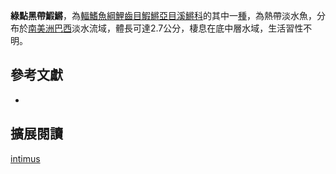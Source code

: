 {{Speciesbox
| name = 綠點黑帶鰕鱂 
| status = NE
| status_system = IUCN3.1
| image = 
| image_width = 250px
| genus = Cynopoecilus
| species = intimus
| authority = [[Costa|Costa]], 2002
| synonyms = 
}}
'''綠點黑帶鰕鱂'''，為[[輻鰭魚綱|輻鰭魚綱]][[鯉齒目|鯉齒目]][[鰕鱂亞目|鰕鱂亞目]][[溪鱂科|溪鱂科]]的其中一[[種|種]]，為熱帶淡水魚，分布於[[南美洲|南美洲]][[巴西|巴西]]淡水流域，體長可達2.7公分，棲息在底中層水域，生活習性不明。
== 參考文獻 ==
*{{FishBase_species|genus=Cynopoecilus|species=intimus|year=2014|month=8}}

== 擴展閱讀 ==
{{refbegin}}
{{wikispecies-inline|Cynopoecilus intimus|綠點黑帶鰕鱂}}
{{refend}}
{{Taxonbar|from=Q6423503}}

[[Category:黑帶鰕鱂屬|intimus]]


{{魚類小作品}}